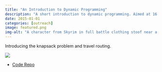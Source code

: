 ```yaml
---
title: "An Introduction to Dynamic Programming"
description: "A short introduction to dynamic programming. Aimed at 16 - 18 year olds."
date: 2015-01-01
categories: [outreach]
image: featured.png
img-alt: "A character from Skyrim in full battle clothing stoof near a river."
---
```


Introducing the knapsack problem and travel routing.

![](featured.png){fig-alt="A character from Skyrim in full battle clothing stoof near a river."}

-   [Code Repo](https://github.com/statsrhian/presentations/tree/main/2015-01-01-intro-to-dynamic-programming)
